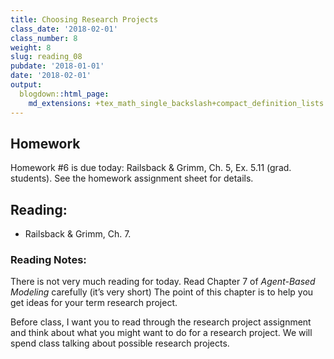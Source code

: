 ```yaml
---
title: Choosing Research Projects
class_date: '2018-02-01'
class_number: 8
weight: 8
slug: reading_08
pubdate: '2018-01-01'
date: '2018-02-01'
output:
  blogdown::html_page:
    md_extensions: +tex_math_single_backslash+compact_definition_lists
---
```

## Homework

Homework #6 is due today: Railsback & Grimm, Ch. 5, Ex. 5.11 (grad. students). See the homework assignment sheet for details.

## Reading:

* Railsback & Grimm, Ch. 7.

### Reading Notes:

There is not very much reading for today. Read Chapter 7 of _Agent-Based Modeling_ carefully (it's very short) The point of this chapter is to help you get ideas for your term research project.

Before class, I want you to read through the research project assignment and think about what you might want to do for a research project. We will spend class talking about possible research projects.
